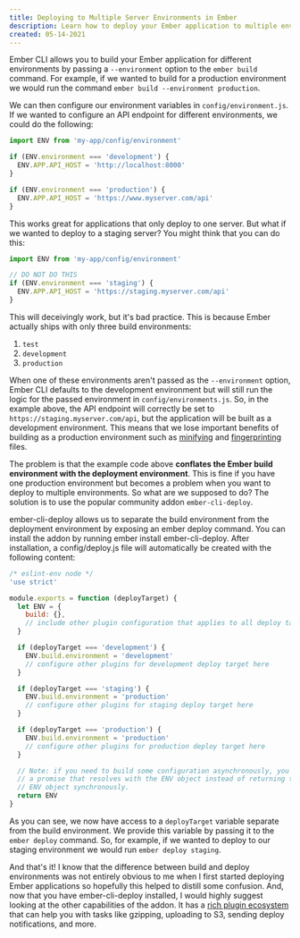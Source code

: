 ```yaml
---
title: Deploying to Multiple Server Environments in Ember
description: Learn how to deploy your Ember application to multiple environments by separating your build environment from your deployment environment
created: 05-14-2021
---
```


Ember CLI allows you to build your Ember application for different environments
by passing a `--environment` option to the `ember build` command. For example, if
we wanted to build for a production environment we would run the command
`ember build --environment production`.

We can then configure our environment variables in `config/environment.js`. If
we wanted to configure an API endpoint for different environments, we could
do the following:

```javascript
import ENV from 'my-app/config/environment'

if (ENV.environment === 'development') {
  ENV.APP.API_HOST = 'http://localhost:8000'
}

if (ENV.environment === 'production') {
  ENV.APP.API_HOST = 'https://www.myserver.com/api'
}
```

This works great for applications that only deploy to one server. But what if
we wanted to deploy to a staging server? You might think that you can do this:

```javascript
import ENV from 'my-app/config/environment'

// DO NOT DO THIS
if (ENV.environment === 'staging') {
  ENV.APP.API_HOST = 'https://staging.myserver.com/api'
}
```

This will deceivingly work, but it's bad practice. This is because Ember
actually ships with only three build environments:

1. `test`
2. `development`
3. `production`

When one of these environments aren't passed as the `--environment` option,
Ember CLI defaults to the development environment but will still run the
logic for the passed environment in `config/environments.js`. So,
in the example above, the API endpoint will correctly be set
to `https://staging.myserver.com/api`, but the application will be built as a
development environment. This means that we lose important benefits of building as
a production environment such as [minifying](https://cli.emberjs.com/release/advanced-use/asset-compilation/#minifying)
and [fingerprinting](https://cli.emberjs.com/release/advanced-use/asset-compilation/#fingerprintingandcdnurls) files.

The problem is that the example code above **conflates the Ember build environment
with the deployment environment**. This is fine if you have one production
environment but becomes a problem when you want to deploy to multiple
environments. So what are we supposed to do? The solution is to use the
popular community addon `ember-cli-deploy`.

ember-cli-deploy allows us to separate the build environment from the
deployment environment by exposing an ember deploy command. You can install
the addon by running ember install ember-cli-deploy. After installation, a
config/deploy.js file will automatically be created with the following content:

```javascript
/* eslint-env node */
'use strict'

module.exports = function (deployTarget) {
  let ENV = {
    build: {},
    // include other plugin configuration that applies to all deploy targets here
  }

  if (deployTarget === 'development') {
    ENV.build.environment = 'development'
    // configure other plugins for development deploy target here
  }

  if (deployTarget === 'staging') {
    ENV.build.environment = 'production'
    // configure other plugins for staging deploy target here
  }

  if (deployTarget === 'production') {
    ENV.build.environment = 'production'
    // configure other plugins for production deploy target here
  }

  // Note: if you need to build some configuration asynchronously, you can return
  // a promise that resolves with the ENV object instead of returning the
  // ENV object synchronously.
  return ENV
}
```

As you can see, we now have access to a `deployTarget` variable separate from the
build environment. We provide this variable by passing it to the
`ember deploy` command. So, for example, if we wanted to deploy to our
staging environment we would run `ember deploy staging`.

And that's it! I know that the difference between build and deploy environments
was not entirely obvious to me when I first started deploying Ember
applications so hopefully this helped to distill some confusion.
And, now that you have ember-cli-deploy installed, I would highly suggest
looking at the other capabilities of the addon. It has a
[rich plugin ecosystem](http://ember-cli-deploy.com/plugins/) that can help
you with tasks like gzipping, uploading to S3, sending deploy
notifications, and more.
